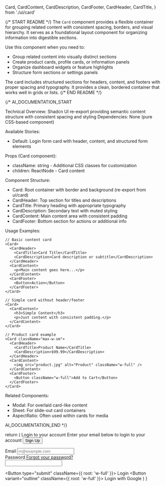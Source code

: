   Card,
  CardContent,
  CardDescription,
  CardFooter,
  CardHeader,
  CardTitle,
} from './ui/card'

{/* START README */}
The `Card` component provides a flexible container for grouping related content with consistent spacing, borders, and visual hierarchy. It serves as a foundational layout component for organizing information into digestible sections.

Use this component when you need to:

- Group related content into visually distinct sections
- Create product cards, profile cards, or information panels
- Organize dashboard widgets or feature highlights
- Structure form sections or settings panels

The card includes structured sections for headers, content, and footers with proper spacing and typography. It provides a clean, bordered container that works well in grids or lists.
{/* END README */}

{/\*
AI_DOCUMENTATION_START

Technical Overview: Shadcn UI re-export providing semantic content structure with consistent spacing and styling
Dependencies: None (pure CSS-based component)

Available Stories:

- Default: Login form card with header, content, and structured form elements

Props (Card component):

- className: string - Additional CSS classes for customization
- children: ReactNode - Card content

Component Structure:

- Card: Root container with border and background (re-export from ui/card)
- CardHeader: Top section for titles and descriptions
- CardTitle: Primary heading with appropriate typography
- CardDescription: Secondary text with muted styling
- CardContent: Main content area with consistent padding
- CardFooter: Bottom section for actions or additional info

Usage Examples:

```tsx
// Basic content card
<Card>
  <CardHeader>
    <CardTitle>Card Title</CardTitle>
    <CardDescription>Card description or subtitle</CardDescription>
  </CardHeader>
  <CardContent>
    <p>Main content goes here...</p>
  </CardContent>
  <CardFooter>
    <Button>Action</Button>
  </CardFooter>
</Card>

// Simple card without header/footer
<Card>
  <CardContent>
    <h3>Simple Content</h3>
    <p>Just content with consistent padding.</p>
  </CardContent>
</Card>

// Product card example
<Card className="max-w-sm">
  <CardHeader>
    <CardTitle>Product Name</CardTitle>
    <CardDescription>$99.99</CardDescription>
  </CardHeader>
  <CardContent>
    <img src="product.jpg" alt="Product" className="w-full" />
  </CardContent>
  <CardFooter>
    <Button className="w-full">Add to Cart</Button>
  </CardFooter>
</Card>
```

Related Components:

- Modal: For overlaid card-like content
- Sheet: For slide-out card containers
- AspectRatio: Often used within cards for media

AI_DOCUMENTATION_END
\*/}

  return (
    <Card className="w-full max-w-sm">
      <CardHeader>
        <CardTitle>Login to your account</CardTitle>
        <CardDescription>
          Enter your email below to login to your account
        </CardDescription>
        <Button>Sign Up</Button>
      </CardHeader>
      <CardContent>
        <form>
          <div className="flex flex-col gap-6">
            <div className="grid gap-2">
              <Label htmlFor="email">Email</Label>
              <Input
                id="email"
                type="email"
                placeholder="m@example.com"
                required
              />
            </div>
            <div className="grid gap-2">
              <div className="flex items-center">
                <Label htmlFor="password">Password</Label>
                <a
                  href="#"
                  className="ml-auto inline-block text-sm underline-offset-4 hover:underline"
                >
                  Forgot your password?
                </a>
              </div>
              <Input id="password" type="password" required />
            </div>
          </div>
        </form>
      </CardContent>
      <CardFooter className="flex-col gap-2">
        <Button type="submit" className={{ root: 'w-full' }}>
          Login
        </Button>
        <Button variant="outline" className={{ root: 'w-full' }}>
          Login with Google
        </Button>
      </CardFooter>
    </Card>
  )
}
